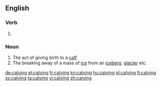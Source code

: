 ==English==

===Verb===
{{head|en|present participle}}

# {{present participle of|calve|lang=en}}

===Noun===
{{en-noun}}

# The act of giving birth to a [[calf]]
# The breaking away of a mass of [[ice]] from an [[iceberg]], [[glacier]] etc.

[[de:calving]]
[[et:calving]]
[[fr:calving]]
[[kn:calving]]
[[hu:calving]]
[[pl:calving]]
[[fi:calving]]
[[sv:calving]]
[[ta:calving]]
[[vi:calving]]
[[zh:calving]]